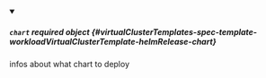 


<details className="config-field" data-expandable="true" open>
<summary>

##### `chart` <span className="config-field-required" data-required="false">required</span> <span className="config-field-type">object</span> <span className="config-field-default"></span> <span className="config-field-enum"></span> {#virtualClusterTemplates-spec-template-workloadVirtualClusterTemplate-helmRelease-chart}

infos about what chart to deploy

</summary>

<PartialChartreference />


</details>
